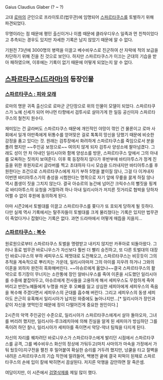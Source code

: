Gaius Claudius Glaber
(? ~ ?)

고대 [[로마]]의 군인으로 프라이토르(법무관)에 임명되어 [[스파르타쿠스]]를 토벌하기 위해 파견되었다.

무명이라는 점 때문에 평민 출신이거나 이름 때문에 클라우디우스 일족과 먼 친척이었다고 추측되는 경우도 있지만 자세한 기록은 남지 않았기 때문에 알 수 없다.

기원전 73년에 3000명의 병력을 이끌고 베수비우스로 진군하여 산 자락에 적의 보급을 차단하기 위해 진을 친 것으로 보인다. 하지만 스파르타쿠스가 이끄는 군대의 기습을 받아 패하였으며, 이후에는 기록이 없기 때문에 어떻게 되었는지 알 수 없다.

== [[스파르타쿠스(드라마)]]의 등장인물 ==
=== [[스파르타쿠스 : 피와 모래]] ===
로마의 명문 귀족 출신으로 로마군 군단장으로 위의 인물이 모델이 되었다. 스파르타쿠스가 노예 신세가 되어 머나먼 타향에서 검투사로 살아가게 한 일등 공신이자 스파르타쿠스의 철천지 원수다.

재미있는 건 글라버도 스파르타쿠스 때문에 개인적인 야망이 꺾인 건 물론이고 로마 사회에서 일개 야만족에게 뒤통수를 얻어맞은 걸로 톡톡히 망신을 당했기 때문에 비슷한 감정을 품고 있다는 것. 원래는 검투장에서 화려하게 스파르타쿠스를 죽임으로서 분을 풀려 했지만 ~~주인공 보정으로~~ 여의치 않게 되자 검투사 양성소에 팔아넘겼다. 그래도 성이 안 차 아내인 일리시아와 함께 양성소를 방문, 스파르타쿠스 앞에서 그의 아내를 모욕하는 짓까지 보여준다. 이후 쭉 등장하지 않다가 후반부에 바티아투스가 정계 진출을 위한 후원자로서 글라버를 찍고 초대하자 다시 모습을 드러내지만 바티아투스를 후원한다는 조건으로 스파르타쿠스에게 자기 부하 5명을 붙이질 않나, 그걸 다 이겨내자 이번엔 바티아투스가의 충성을 시험한다는 명목으로 자기 앞에 무릎을 꿇게 하질 않나 역시 쫌생이 짓을 그치지 않는다. 결국 아슈르의 농간에 넘어간 크릭수스의 뻘짓을 핑계로 바티아투스의 요청을 거절하려 하나 아내 일리시아가 저지른 짓거리로 협박을 당하자 어쩔 수 없이 후원에 동의하게 된다. 

아마 시즌2에서 토벌대를 이끌고 스파르타쿠스를 쫒다가 또 호되게 당하게 될 듯하다. 다만 실제 역사 기록에서는 탈주자들이 토벌대를 크게 물리쳤다는 기록은 있지만 법무관이 죽었다거나 잡혔다는 기록은 없다. 과연 드라마에서 어떻게 매듭을 지을지...

=== [[스파르타쿠스 : 복수]] ===
원로원으로부터 스파르타쿠스 토벌을 명령받고 내키지 않지만 카푸아로 되돌아왔다. 그러나 동료 법무관 바로니우스가 자신보다 훨씬 더 빨리 승진하고, 또 다른 토벌대의 대장인 바로니우스의 부하 세피우스도 제멋대로 도전해오고, 스파르타쿠스는 비웃듯이 그의 추적을 계속적으로 뿌리치는 가운데, 일리시아마저 그의 아이를 지우려 하거나 그와의 이혼을 꾀하자 완전히 흑화해버린다. ~~아슈르에게 옮았나~~결국 스파르타쿠스의 활약으로 투기장이 무너지는 소란통에 장인 알바니우스를 죽여 이혼을 시도했던 일리시아를 수중에 붙잡아두고, 아슈르에게 전사들을 고용하게 해서 세피우스도 무참하게 죽여 버리고 반란노예들에게 누명을 씌운 후 오빠를 잃고 상심한 세피아에게 세피우스의 죽음을 복수해 주겠다면서 세피우스의 군대를 흡수해 버린다. 그리고 세피우스의 동생 세피아도 은근히 유혹해서 일리시아가 납치된 와중에도 놀아나지만...[* 일리시아가 장인과 같이 자신을 엿먹인것 때문에 정이 다떨어진게 중요한 원인이다.]

2시즌의 악역 주인공인 수준으로, 일리시아가 스파르타쿠스에게서 살아 돌아오자, 그녀를 버리려 했지만, 일리시아-루크레치아에 의해 진실을 알게 된 세피아가 방심하던 그를 죽이려 하던 찰나, 일리시아가 세피아를 죽이면서 악당-악녀 팀웍을 다지게 된다.

자신의 자리를 꿰차려던 바로니우스가 스파르타쿠스에게 발리던 시점에서 스파르타쿠스를 공격, 그를 베수비우스 화산의 정상에 가둬두고(마치 사마의가 마속을 가정에서 가둬 뒀듯이)지구전을 펼친 후 밀어붙여 확실한 승리를 거두려 했지만, 넝쿨을 타고 절벽을 내려온 스파르타쿠스의 기습 작전에 말려들어, 백병전 끝에 결국 피떡이 된채로 스파르타쿠스의 손에 입이 칼에 박히면서 끔살된다. 저지른 악행을 감안하면 잘 죽은셈.

여담이지만, 이 시즌에서 [[검열삭제]]를 제일 많이 했다.
